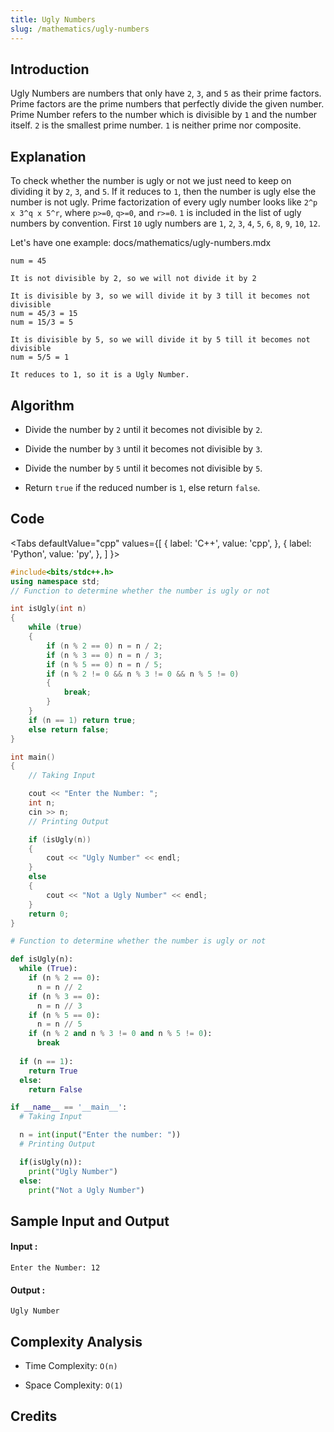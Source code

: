 ```yaml
---
title: Ugly Numbers
slug: /mathematics/ugly-numbers
---
```


## Introduction

Ugly Numbers are numbers that only have `2`, `3`, and `5` as their prime factors. Prime factors are the prime numbers that perfectly divide the given number. Prime Number refers to the number which is divisible by `1` and the number itself. `2` is the smallest prime number. `1` is neither prime nor composite.  

## Explanation 

To check whether the number is ugly or not we just need to keep on dividing it by `2`, `3`, and `5`. If it reduces to `1`, then the number is ugly else the number is not ugly. Prime factorization of every ugly number looks like `2^p x 3^q x 5^r`, where `p>=0`, `q>=0`, and `r>=0`. `1` is included in the list of ugly numbers by convention. First `10` ugly numbers are `1`, `2`, `3`, `4`, `5`, `6`, `8`, `9`, `10`, `12`.

Let's have one example: docs/mathematics/ugly-numbers.mdx
```
num = 45

It is not divisible by 2, so we will not divide it by 2

It is divisible by 3, so we will divide it by 3 till it becomes not divisible
num = 45/3 = 15
num = 15/3 = 5

It is divisible by 5, so we will divide it by 5 till it becomes not divisible
num = 5/5 = 1

It reduces to 1, so it is a Ugly Number.
```

## Algorithm

- Divide the number by `2` until it becomes not divisible by `2`.

- Divide the number by `3` until it becomes not divisible by `3`.

- Divide the number by `5` until it becomes not divisible by `5`.

- Return `true` if the reduced number is `1`, else return `false`.

## Code


<Tabs
  defaultValue="cpp"
  values={[
    { label: 'C++', value: 'cpp', },
    { label: 'Python', value: 'py', },
  ]
}>
<TabItem value="cpp">

```cpp
#include<bits/stdc++.h>
using namespace std;
// Function to determine whether the number is ugly or not

int isUgly(int n) 
{
    while (true) 
    {
        if (n % 2 == 0) n = n / 2;
        if (n % 3 == 0) n = n / 3;
        if (n % 5 == 0) n = n / 5;
        if (n % 2 != 0 && n % 3 != 0 && n % 5 != 0) 
        {
            break;
        }
    }
    if (n == 1) return true;
    else return false;
}

int main() 
{
    // Taking Input

    cout << "Enter the Number: ";
    int n;
    cin >> n;
    // Printing Output

    if (isUgly(n)) 
    {
        cout << "Ugly Number" << endl;
    } 
    else 
    {
        cout << "Not a Ugly Number" << endl;
    }
    return 0;
}
```
</TabItem>

<TabItem value="py">

```python   
# Function to determine whether the number is ugly or not

def isUgly(n):
  while (True):    
    if (n % 2 == 0): 
      n = n // 2
    if (n % 3 == 0): 
      n = n // 3
    if (n % 5 == 0):
      n = n // 5
    if (n % 2 and n % 3 != 0 and n % 5 != 0):
      break
    
  if (n == 1): 
    return True
  else:
    return False

if __name__ == '__main__':
  # Taking Input

  n = int(input("Enter the number: "))
  # Printing Output

  if(isUgly(n)):
    print("Ugly Number")
  else:
    print("Not a Ugly Number")
```
</TabItem>

</Tabs>

## Sample Input and Output

#### Input :

```
Enter the Number: 12
```
#### Output :
```
Ugly Number
```

## Complexity Analysis

- Time Complexity: `O(n)`

- Space Complexity: `O(1)`

## Credits